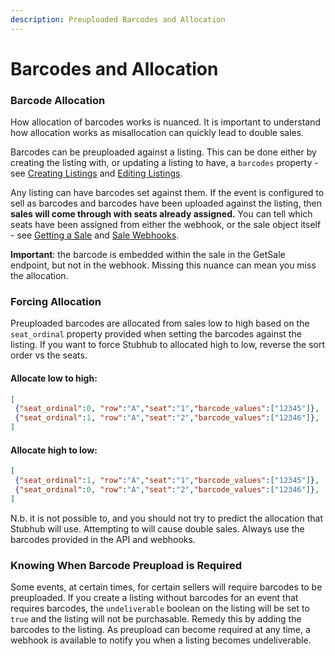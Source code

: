 ```yaml
---
description: Preuploaded Barcodes and Allocation
---
```


# Barcodes and Allocation

### Barcode Allocation

How allocation of barcodes works is nuanced. It is important to understand how allocation works as misallocation can quickly lead to double sales.

Barcodes can be preuploaded against a listing. This can be done either by creating the listing with, or updating a listing to have, a `barcodes` property - see [Creating Listings][create-listing-endpoint] and [Editing Listings][update-listing-endpoint].

[create-listing-endpoint]: /api-reference/inventory/#operation/SellerListings_CreateListingForRequestedEvent
[update-listing-endpoint]: /api-reference/inventory#operation/SellerListings_Patch

Any listing can have barcodes set against them. If the event is configured to sell as barcodes and barcodes have been uploaded against the listing, then **sales will come through with seats already assigned.** You can tell which seats have been assigned from either the webhook, or the sale object itself - see [Getting a Sale][get-sales-endpoint] and [Sale Webhooks][provisional-sale-webhook].

[get-sales-endpoint]: /api-reference/sales#operation/Sales_Get
[provisional-sale-webhook]: /api-reference/webhooks#tag/Topics/paths/provisional-sale/post

**Important**: the barcode is embedded within the sale in the GetSale endpoint, but not in the webhook. Missing this nuance can mean you miss the allocation.

### Forcing Allocation

Preuploaded barcodes are allocated from sales low to high based on the `seat_ordinal` property provided when setting the barcodes against the listing. If you want to force Stubhub to allocated high to low, reverse the sort order vs the seats.

#### Allocate low to high:
```json
[
 {"seat_ordinal":0, "row":"A","seat":"1","barcode_values":["12345"]},
 {"seat_ordinal":1, "row":"A","seat":"2","barcode_values":["12346"]},
]
```

#### Allocate high to low:
```json
[
 {"seat_ordinal":1, "row":"A","seat":"1","barcode_values":["12345"]},
 {"seat_ordinal":0, "row":"A","seat":"2","barcode_values":["12346"]},
]
```

N.b. it is not possible to, and you should not try to predict the allocation that Stubhub will use. Attempting to will cause double sales. Always use the barcodes provided in the API and webhooks.

### Knowing When Barcode Preupload is Required

Some events, at certain times, for certain sellers will require barcodes to be preuploaded. If you create a listing without barcodes for an event that requires barcodes, the `undeliverable` boolean on the listing will be set to `true` and the listing will not be purchasable. Remedy this by adding the barcodes to the listing. As preupload can become required at any time, a webhook is available to notify you when a listing becomes undeliverable. 
